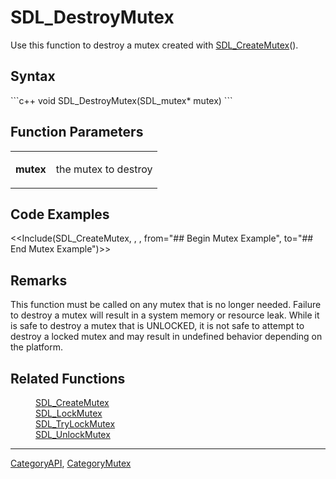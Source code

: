 
= SDL_DestroyMutex =
Use this function to destroy a mutex created with [[SDL_CreateMutex]]().


== Syntax ==
```c++
void SDL_DestroyMutex(SDL_mutex* mutex)
```

== Function Parameters ==
{|
|'''mutex''' 
|the mutex to destroy
|}


== Code Examples ==
<<Include(SDL_CreateMutex, , , from="## Begin Mutex Example", to="## End Mutex Example")>>

== Remarks ==
This function must be called on any mutex that is no longer needed. Failure to destroy a mutex will result in a system memory or resource leak. While it is safe to destroy a mutex that is UNLOCKED, it is not safe to attempt to destroy a locked mutex and may result in undefined behavior depending on the platform.

== Related Functions ==
:[[SDL_CreateMutex]]
:[[SDL_LockMutex]]
:[[SDL_TryLockMutex]]
:[[SDL_UnlockMutex]]

----
[[CategoryAPI]], [[CategoryMutex]]
